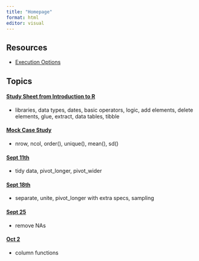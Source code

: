 ```yaml
---
title: "Homepage"
format: html
editor: visual
---
```


## Resources

-   [Execution Options](https://quarto.org/docs/computations/execution-options.html)

## Topics

#### [Study Sheet from Introduction to R](https://uc3mamelia.github.io/data_programming_notes/study_sheet.html)

-   libraries, data types, dates, basic operators, logic, add elements, delete elements, glue, extract, data tables, tibble

#### [Mock Case Study](https://uc3mamelia.github.io/data_programming_notes/case_study_mock_task.html)

-   nrow, ncol, order(), unique(), mean(), sd()

#### [Sept 11th](https://uc3mamelia.github.io/data_programming_notes/sept_11_class.html)

-   tidy data, pivot_longer, pivot_wider

#### [Sept 18th](https://uc3mamelia.github.io/data_programming_notes/sept_18_class.html)

-   separate, unite, pivot_longer with extra specs, sampling

#### [Sept 25](https://uc3mamelia.github.io/data_programming_notes/sept_28_class.html)

-   remove NAs

#### [Oct 2](https://uc3mamelia.github.io/data_programming_notes/oct_2_class.html)

-   column functions
